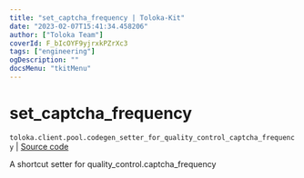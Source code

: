```yaml
---
title: "set_captcha_frequency | Toloka-Kit"
date: "2023-02-07T15:41:34.458206"
author: ["Toloka Team"]
coverId: F_bIcOYF9yjrxkPZrXc3
tags: ["engineering"]
ogDescription: ""
docsMenu: "tkitMenu"
---
```


# set_captcha_frequency
`toloka.client.pool.codegen_setter_for_quality_control_captcha_frequency` | [Source code](https://github.com/Toloka/toloka-kit/blob/v1.1.3/src/client/pool/__init__.py#L0)

A shortcut setter for quality_control.captcha_frequency